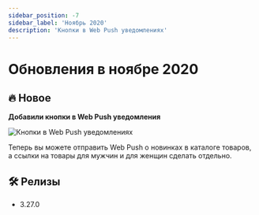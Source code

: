 ```yaml
---
sidebar_position: -7
sidebar_label: 'Ноябрь 2020'
description: 'Кнопки в Web Push уведомлениях'
---
```



# Обновления в ноябре 2020

## 🔥 Новое

**Добавили кнопки в Web Push уведомления**

<p align="left">
  <img src={webPushButtons} alt="Кнопки в Web Push уведомлениях" />
</p>

Теперь вы можете отправить Web Push о новинках в каталоге товаров, а ссылки на товары для мужчин и для женщин сделать отдельно.

## 🛠️ Релизы

- 3.27.0

